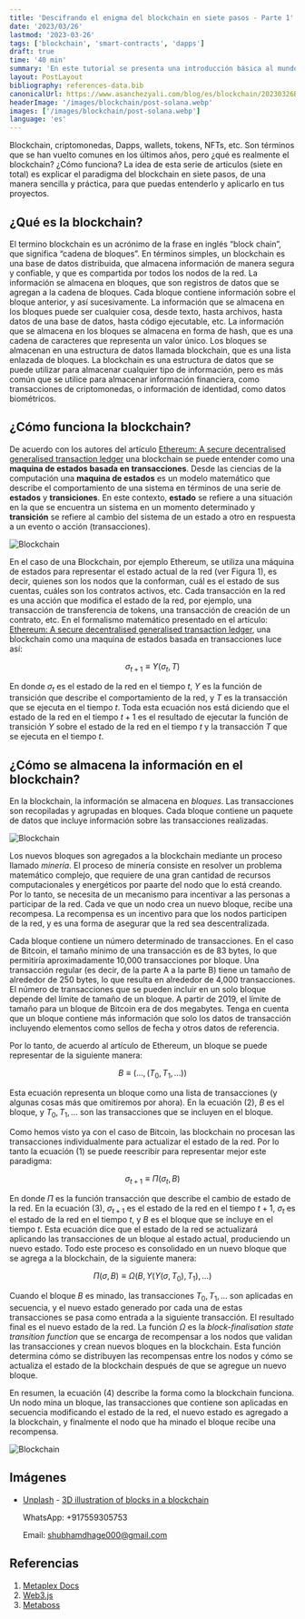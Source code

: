```yaml
---
title: 'Descifrando el enigma del blockchain en siete pasos - Parte 1'
date: '2023/03/26'
lastmod: '2023-03-26'
tags: ['blockchain', 'smart-contracts', 'dapps']
draft: true
time: '40 min'
summary: 'En este tutorial se presenta una introducción básica al mundo del blockchain en siete pasos. Se explican los conceptos clave de la tecnología, desde la estructura básica de los bloques hasta los algoritmos de consenso, como prueba de trabajo y prueba de participación. También se discuten los smart contracts, los wallets y las aplicaciones descentralizadas (dApps), y cómo estas herramientas permiten el desarrollo de aplicaciones descentralizadas. Al final de este tutorial, se espera que los lectores tengan una comprensión sólida de los fundamentos del blockchain y cómo se utiliza en el mundo de las criptomonedas y más allá.'
layout: PostLayout
bibliography: references-data.bib
canonicalUrl: https://www.asanchezyali.com/blog/es/blockchain/20230326BlockchainParadigm/
headerImage: '/images/blockchain/post-solana.webp'
images: ['/images/blockchain/post-solana.webp']
language: 'es'
---
```


Blockchain, criptomonedas, Dapps, wallets, tokens, NFTs, etc. Son términos que se han vuelto comunes en los últimos años, pero ¿qué es realmente el blockchain? ¿Cómo funciona? La idea de esta serie de articulos (siete en total) es explicar el paradigma del blockchain en siete pasos, de una manera sencilla y práctica, para que puedas entenderlo y aplicarlo en tus proyectos.

## ¿Qué es la blockchain?

El termino blockchain es un acrónimo de la frase en inglés “block chain”, que significa “cadena de bloques”. En términos simples, un blockchain es una base de datos distribuida, que almacena información de manera segura y confiable, y que es compartida por todos los nodos de la red. La información se almacena en bloques, que son registros de datos que se agregan a la cadena de bloques. Cada bloque contiene información sobre el bloque anterior, y así sucesivamente. La información que se almacena en los bloques puede ser cualquier cosa, desde texto, hasta archivos, hasta datos de una base de datos, hasta código ejecutable, etc. La información que se almacena en los bloques se almacena en forma de hash, que es una cadena de caracteres que representa un valor único. Los bloques se almacenan en una estructura de datos llamada blockchain, que es una lista enlazada de bloques. La blockchain es una estructura de datos que se puede utilizar para almacenar cualquier tipo de información, pero es más común que se utilice para almacenar información financiera, como transacciones de criptomonedas, o información de identidad, como datos biométricos.

## ¿Cómo funciona la blockchain?

De acuerdo con los autores del artículo [Ethereum: A secure decentralised generalised transaction ledger](https://ethereum.github.io/yellowpaper/paper.pdf) una blockchain se puede entender como una **maquina de estados basada en transacciones**. Desde las ciencias de la computación una **maquina de estados** es un modelo matemático que describe el comportamiento de una sistema en términos de una serie de **estados** y **transiciones**. En este contexto, **estado** se refiere a una situación en la que se encuentra un sistema en un momento determinado y **transición** se refiere al cambio del sistema de un estado a otro en respuesta a un evento o acción (transacciones).

![Blockchain](/images/blockchain/blockchain1.png#center 'Figura 1. Blockchain como maquina de estados basado en transacciones')

En el caso de una Blockchain, por ejemplo Ethereum, se utiliza una máquina de estados para representar el estado actual de la red (ver Figura 1), es decir, quienes son los nodos que la conforman, cuál es el estado de sus cuentas, cuáles son los contratos activos, etc. Cada transacción en la red es una acción que modifica el estado de la red, por ejemplo, una transacción de transferencia de tokens, una transacción de creación de un contrato, etc. En el formalismo matemático presentado en el artículo: [Ethereum: A secure decentralised generalised transaction ledger](https://ethereum.github.io/yellowpaper/paper.pdf), una blockchain como una maquina de estados basada en transacciones luce así:

$$
\begin{equation}
\sigma_{t+1} \equiv \Upsilon(\sigma_{t}, T)
\end{equation}
$$

En donde $\sigma_{t}$ es el estado de la red en el tiempo $t$, $\Upsilon$ es la función de transición que describe el comportamiento de la red, y $T$ es la transacción que se ejecuta en el tiempo $t$. Toda esta ecuación nos está diciendo que el estado de la red en el tiempo $t+1$ es el resultado de ejecutar la función de transición $\Upsilon$ sobre el estado de la red en el tiempo $t$ y la transacción $T$ que se ejecuta en el tiempo $t$.

## ¿Cómo se almacena la información en el blockchain?

En la blockchain, la información se almacena en _bloques_. Las transacciones son recopiladas y agrupadas en bloques. Cada bloque contiene un paquete de datos que incluye información sobre las transacciones realizadas.

![Blockchain](/images/blockchain/blockchain2.png#center 'Figura 2. Las transacciones son recopiladas y agrupadas en bloques. Cada bloque contiene un paquete de datos.')

Los nuevos bloques son agregados a la blockchain mediante un proceso llamado _minería_. El proceso de minería consiste en resolver un problema matemático complejo, que requiere de una gran cantidad de recursos computacionales y energéticos por paarte del nodo que lo está creando. Por lo tanto, se necesita de un mecanismo para incentivar a las personas a participar de la red. Cada ve que un nodo crea un nuevo bloque, recibe una recompesa. La recompensa es un incentivo para que los nodos participen de la red, y es una forma de asegurar que la red sea descentralizada.

Cada bloque contiene un número determinado de transacciones. En el caso de Bitcoin, el tamaño mínimo de una transacción es de 83 bytes, lo que permitiría aproximadamente 10,000 transacciones por bloque. Una transacción regular (es decir, de la parte A a la parte B) tiene un tamaño de alrededor de 250 bytes, lo que resulta en alrededor de 4,000 transacciones. El número de transacciones que se pueden incluir en un solo bloque depende del límite de tamaño de un bloque. A partir de 2019, el límite de tamaño para un bloque de Bitcoin era de dos megabytes. Tenga en cuenta que un bloque contiene más información que solo los datos de transacción incluyendo elementos como sellos de fecha y otros datos de referencia.

Por lo tanto, de acuerdo al artículo de Ethereum, un bloque se puede representar de la siguiente manera:

$$
\begin{equation}
B \equiv (\dots, (T_0, T_1, \dots))
\end{equation}
$$

Esta ecuación representa un bloque como una lista de transacciones (y algunas cosas más que omitiremos por ahora). En la ecuación (2), $B$ es el bloque, y $T_0, T_1, \dots$ son las transacciones que se incluyen en el bloque.

Como hemos visto ya con el caso de Bitcoin, las blockchain no procesan las transacciones individualmente para actualizar el estado de la red. Por lo tanto la ecuación (1) se puede reescribir para representar mejor este paradigma:

$$
\begin{equation}
\sigma_{t+1} \equiv \Pi (\sigma_t, B)
\end{equation}
$$

En donde $\Pi$ es la función transacción que describe el cambio de estado de la red. En la ecuación (3), $\sigma_{t+1}$ es el estado de la red en el tiempo $t+1$, $\sigma_{t}$ es el estado de la red en el tiempo $t$, y $B$ es el bloque que se incluye en el tiempo $t$. Esta ecuación dice que el estado de la red se actualizará aplicando las transacciones de un bloque al estado actual, produciendo un nuevo estado. Todo este proceso es consolidado en un nuevo bloque que se agrega a la blockchain, de la siguiente manera:

$$
\begin{equation}
\Pi(\sigma, B) \equiv \Omega(B, \Upsilon(\Upsilon(\sigma, T_0), T_1), \dots)
\end{equation}
$$

Cuando el bloque $B$ es minado, las transacciones $T_0, T_1, \dots$ son aplicadas en secuencia, y el nuevo estado generado por cada una de estas transacciones se pasa como entrada a la siguiente transacción. El resultado final es el nuevo estado de la red. La función $\Omega$ es la _block-finalisation state transition function_ que se encarga de recompensar a los nodos que validan las transacciones y crean nuevos bloques en la blockchain. Esta función determina cómo se distribuyen las recompensas entre los nodos y cómo se actualiza el estado de la blockchain después de que se agregue un nuevo bloque.

En resumen, la ecuación (4) describe la forma como la blockchain funciona. Un nodo mina un bloque, las transacciones que contiene son aplicadas en secuencia modificando el estado de la red, el nuevo estado es agregado a la blockchain, y finalmente el nodo que ha minado el bloque recibe una recompensa.

![Blockchain](/images/blockchain/blockchain3.png#center 'Figura 3. Desde el punto de vista de los estados. Una blockchain puede ser entendida como una cadena de estados.')

## Imágenes

- [Unplash](https://unsplash.com/) - [3D illustration of blocks in a blockchain](https://unsplash.com/photos/_rZnChsIFuQ)

  WhatsApp: +917559305753

  Email: shubhamdhage000@gmail.com

## Referencias

1. [Metaplex Docs](https://docs.metaplex.com/)
2. [Web3.js](https://github.com/ChainSafe/web3.js)
3. [Metaboss](https://metaboss.rs/update.html)
